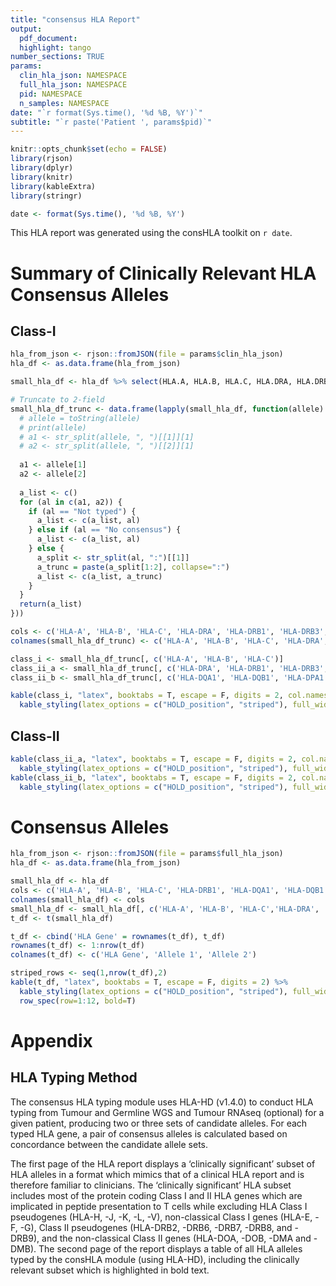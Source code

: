 ```yaml
---
title: "consensus HLA Report"
output:
  pdf_document:
  highlight: tango
number_sections: TRUE
params:
  clin_hla_json: NAMESPACE
  full_hla_json: NAMESPACE
  pid: NAMESPACE
  n_samples: NAMESPACE
date: "`r format(Sys.time(), '%d %B, %Y')`"
subtitle: "`r paste('Patient ', params$pid)`"
---
```

```r
knitr::opts_chunk$set(echo = FALSE)
library(rjson)
library(dplyr)
library(knitr)
library(kableExtra)
library(stringr)

date <- format(Sys.time(), '%d %B, %Y')
```


This HLA report was generated using the consHLA toolkit on `r date`.

# Summary of Clinically Relevant HLA Consensus Alleles
## Class-I
```r

hla_from_json <- rjson::fromJSON(file = params$clin_hla_json)
hla_df <- as.data.frame(hla_from_json)

small_hla_df <- hla_df %>% select(HLA.A, HLA.B, HLA.C, HLA.DRA, HLA.DRB1, HLA.DRB3, HLA.DRB4, HLA.DRB5, HLA.DQA1, HLA.DQB1, HLA.DPA1, HLA.DPB1)

# Truncate to 2-field
small_hla_df_trunc <- data.frame(lapply(small_hla_df, function(allele) {
  # allele = toString(allele)
  # print(allele)
  # a1 <- str_split(allele, ", ")[[1]][1]
  # a2 <- str_split(allele, ", ")[[2]][1]
  
  a1 <- allele[1]
  a2 <- allele[2]
  
  a_list <- c()
  for (al in c(a1, a2)) {
    if (al == "Not typed") {
      a_list <- c(a_list, al)
    } else if (al == "No consensus") {
      a_list <- c(a_list, al)
    } else {
      a_split <- str_split(al, ":")[[1]]
      a_trunc = paste(a_split[1:2], collapse=":")
      a_list <- c(a_list, a_trunc)
    }
  }
  return(a_list)
}))

cols <- c('HLA-A', 'HLA-B', 'HLA-C', 'HLA-DRA', 'HLA-DRB1', 'HLA-DRB3', 'HLA-DRB4', 'HLA-DRB5', 'HLA-DQA1', 'HLA-DQB1', 'HLA-DPA1', 'HLA-DPB1')
colnames(small_hla_df_trunc) <- c('HLA-A', 'HLA-B', 'HLA-C', 'HLA-DRA', 'HLA-DRB1', 'HLA-DRB3', 'HLA-DRB4', 'HLA-DRB5', 'HLA-DQA1', 'HLA-DQB1', 'HLA-DPA1', 'HLA-DPB1')

class_i <- small_hla_df_trunc[, c('HLA-A', 'HLA-B', 'HLA-C')]
class_ii_a <- small_hla_df_trunc[, c('HLA-DRA', 'HLA-DRB1', 'HLA-DRB3', 'HLA-DRB4', 'HLA-DRB5')]
class_ii_b <- small_hla_df_trunc[, c('HLA-DQA1', 'HLA-DQB1', 'HLA-DPA1', 'HLA-DPB1')]

```

```r
kable(class_i, "latex", booktabs = T, escape = F, digits = 2, col.names = linebreak(c('HLA-A', 'HLA-B', 'HLA-C'), align = "c")) %>%
  kable_styling(latex_options = c("HOLD_position", "striped"), full_width = F,position = 'left', font_size = 9)
```
## Class-II
```r
kable(class_ii_a, "latex", booktabs = T, escape = F, digits = 2, col.names = linebreak(c('HLA-DRA', 'HLA-DRB1', 'HLA-DRB3', 'HLA-DRB4', 'HLA-DRB5'), align = "c")) %>%
  kable_styling(latex_options = c("HOLD_position", "striped"), full_width = F,position = 'left', font_size = 9)
kable(class_ii_b, "latex", booktabs = T, escape = F, digits = 2, col.names = linebreak(c('HLA-DQA1', 'HLA-DQB1', 'HLA-DPA1', 'HLA-DPB1'), align = "c")) %>%
  kable_styling(latex_options = c("HOLD_position", "striped"), full_width = F,position = 'left', font_size = 9)
```

\newpage

# Consensus Alleles
```r
hla_from_json <- rjson::fromJSON(file = params$full_hla_json)
hla_df <- as.data.frame(hla_from_json)

small_hla_df <- hla_df
cols <- c('HLA-A', 'HLA-B', 'HLA-C', 'HLA-DRB1', 'HLA-DQA1', 'HLA-DQB1', 'HLA-DPA1', 'HLA-DPB1', 'HLA-DMA', 'HLA-DMB', 'HLA-DOA','HLA-DOB','HLA-DRA', 'HLA-DRB2', 'HLA-DRB3', 'HLA-DRB4', 'HLA-DRB5', 'HLA-DRB6', 'HLA-DRB7', 'HLA-DRB8', 'HLA-DRB9', 'HLA-E', 'HLA-F', 'HLA-G', 'HLA-H', 'HLA-J', 'HLA-K', 'HLA-L', 'HLA-V')
colnames(small_hla_df) <- cols
small_hla_df <- small_hla_df[, c('HLA-A', 'HLA-B', 'HLA-C','HLA-DRA', 'HLA-DRB1', 'HLA-DRB3', 'HLA-DRB4', 'HLA-DRB5', 'HLA-DQA1', 'HLA-DQB1', 'HLA-DPA1', 'HLA-DPB1', 'HLA-DMA', 'HLA-DMB', 'HLA-DOA','HLA-DOB', 'HLA-DRB2',  'HLA-DRB6', 'HLA-DRB7', 'HLA-DRB8', 'HLA-DRB9', 'HLA-E', 'HLA-F', 'HLA-G', 'HLA-H', 'HLA-J', 'HLA-K', 'HLA-L', 'HLA-V')]
t_df <- t(small_hla_df)

t_df <- cbind('HLA Gene' = rownames(t_df), t_df)
rownames(t_df) <- 1:nrow(t_df)
colnames(t_df) <- c('HLA Gene', 'Allele 1', 'Allele 2')
```

```r
striped_rows <- seq(1,nrow(t_df),2)
kable(t_df, "latex", booktabs = T, escape = F, digits = 2) %>%
  kable_styling(latex_options = c("HOLD_position", "striped"), full_width = F, position = 'left', font_size = 9) %>%
  row_spec(row=1:12, bold=T)
```

# Appendix
## HLA Typing Method
The consensus HLA typing module uses HLA-HD (v1.4.0) to conduct HLA typing from Tumour and Germline WGS and Tumour RNAseq (optional) for a given patient, producing two or three sets of candidate alleles. For each typed HLA gene, a pair of consensus alleles is calculated based on concordance between the candidate allele sets. 

The first page of the HLA report displays a 'clinically significant' subset of HLA alleles in a format which mimics that of a clinical HLA report and is therefore familiar to clinicians. 
The 'clinically significant' HLA subset includes most of the protein coding Class I and II HLA genes which are implicated in peptide presentation to T cells while excluding HLA Class I pseudogenes (HLA-H, -J, -K, -L, -V), non-classical Class I genes (HLA-E, -F, -G), Class II pseudogenes (HLA-DRB2, -DRB6, -DRB7, -DRB8, and -DRB9), and the non-classical Class II genes (HLA-DOA, -DOB, -DMA and -DMB). The second page of the report displays a table of all HLA alleles typed by the consHLA module (using HLA-HD), including the clinically relevant subset which is highlighted in bold text.  